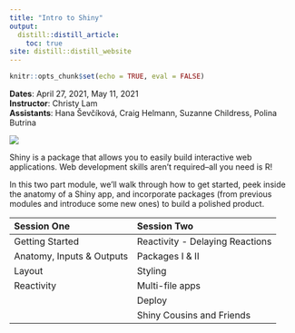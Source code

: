 ```yaml
---
title: "Intro to Shiny"
output:
  distill::distill_article:
    toc: true
site: distill::distill_website
---
```


```r
knitr::opts_chunk$set(echo = TRUE, eval = FALSE)

```
**Dates**: April 27, 2021, May 11, 2021  
**Instructor**: Christy Lam  
**Assistants**: Hana Ševčíková, Craig Helmann, Suzanne Childress, Polina Butrina


<div>
<div class="intro-logo">
![](https://raw.githubusercontent.com/rstudio/hex-stickers/master/thumbs/shiny.png)
</div>

Shiny is a package that allows you to easily build interactive web applications. Web development skills aren't required--all you need is R! 

In this two part module, we'll walk through how to get started, peek inside the anatomy of a Shiny app, and incorporate packages (from previous modules and introduce some new ones) to build a polished product.
</div>


|Session One | Session Two|
|:------------|:------------|
|Getting Started| Reactivity - Delaying Reactions |
|Anatomy, Inputs & Outputs | Packages I & II |
|Layout| Styling |
|Reactivity| Multi-file apps |
| | Deploy|
| | Shiny Cousins and Friends|




